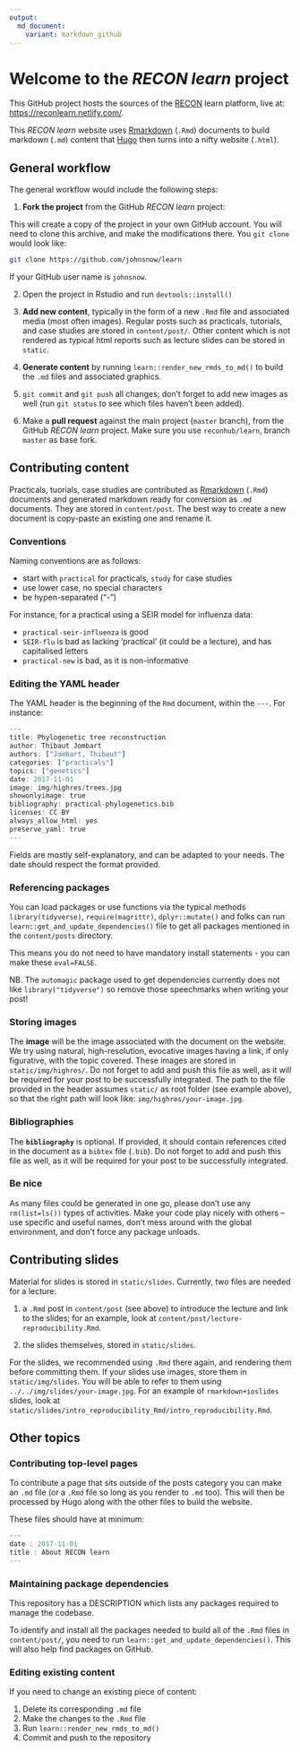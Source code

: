 ```yaml
---
output: 
  md_document:
    variant: markdown_github
---
```

Welcome to the *RECON learn* project
====================================

This GitHub project hosts the sources of the
[RECON](http://www.repidemicsconsortium.org/) learn platform, live at:
[https://reconlearn.netlify.com/](https://reconlearn.netlify.com/).



This *RECON learn* website uses [Rmarkdown](http://rmarkdown.rstudio.com/) (`.Rmd`) documents to build markdown (`.md`) content that [Hugo](https://gohugo.io) then turns into a nifty website (`.html`).

## General workflow

The general workflow would include the following steps:

1. **Fork the project** from the GitHub *RECON learn* project:


This will create a copy of the project in your own GitHub account. You will need
to clone this archive, and make the modifications there. You `git clone` would look like:

```bash
git clone https://github.com/johnsnow/learn
```

If your GitHub user name is `johnsnow`.  

2. Open the project in Rstudio and run `devtools::install()` 

3. **Add new content**, typically in the form of a new `.Rmd` file and associated media (most often images). Regular posts such as practicals, tutorials, and case studies are stored in `content/post/`. Other content which is not rendered as typical html reports such as lecture slides can be stored in
`static`.

4. **Generate content** by running `learn::render_new_rmds_to_md()` to build the `.md` files and associated graphics.

5. `git commit` and `git push` all changes; don't forget to add new images as well (run `git status` to see which files haven't been added).

5. Make a **pull request** against the main project (`master` branch), from the GitHub *RECON learn* project. Make sure you use `reconhub/learn`, branch `master` as base fork.


## Contributing content

Practicals, tuorials, case studies are contributed as
[Rmarkdown](http://rmarkdown.rstudio.com/) (`.Rmd`) documents and generated markdown ready for conversion as `.md` documents. They are stored
in `content/post`. The best way to create a new document is copy-paste an
existing one and rename it. 

### Conventions
Naming conventions are as follows:

- start with `practical` for practicals, `study` for case studies
- use lower case, no special characters
- be hypen-separated ("-")

For instance, for a practical using a SEIR model for influenza data:

- `practical-seir-influenza` is good
- `SEIR-flu` is bad as lacking 'practical' (it could be a lecture), and has
  capitalised letters
- `practical-new` is bad, as it is non-informative

### Editing the YAML header

The YAML header is the beginning of the `Rmd` document, within the `---`. For instance:
```r
---
title: Phylogenetic tree reconstruction
author: Thibaut Jombart
authors: ["Jombart, Thibaut"]
categories: ["practicals"]
topics: ["genetics"]
date: 2017-11-01
image: img/highres/trees.jpg
showonlyimage: true
bibliography: practical-phylogenetics.bib
licenses: CC-BY
always_allow_html: yes
preserve_yaml: true
---
```

Fields are mostly self-explanatory, and can be adapted to your needs. The date
should respect the format provided.

### Referencing packages
You can load packages or use functions via the typical methods `library(tidyverse)`, `require(magrittr)`, `dplyr::mutate()` and folks can run `learn::get_and_update_dependencies()` file to get all packages mentioned in the `content/posts` directory.

This means you do not need to have mandatory install statements - you can make these `eval=FALSE`.

NB. The `automagic` package used to get dependencies currently does not like `library("tidyverse")` so remove those speechmarks when writing your post!

### Storing images
The **image** will be the image associated with the document on the website. We
try using natural, high-resolution, evocative images having a link, if only
figurative, with the topic covered. These images are stored in
`static/img/highres/`. Do not forget to add and push this file as well, as it
will be required for your post to be successfully integrated. The path to the
file provided in the header assumes `static/` as root folder (see example
above), so that the right path will look like: `img/highres/your-image.jpg`.

### Bibliographies
The **`bibliography`** is optional. If provided,
it should contain references cited in the document as a `bibtex` file
(`.bib`). Do not forget to add and push this file as well, as it will be
required for your post to be successfully integrated.

### Be nice
As many files could be generated in one go, please don't use any `rm(list=ls())` types of activities. Make your code play nicely with others -- use specific and useful names, don't mess around with the global environment, and don't force any package unloads.


## Contributing slides

Material for slides is stored in `static/slides`. Currently, two files are needed for a lecture:

1. a `.Rmd` post in `content/post` (see above) to introduce the lecture and link
to the slides; for an example, look at
`content/post/lecture-reproducibility.Rmd`.

2. the slides themselves, stored in `static/slides`.

For the slides, we recommended using `.Rmd` there again, and rendering them before committing them. If your slides use images, store them in
`static/img/slides`. You will be able to refer to them using
`../../img/slides/your-image.jpg`. For an example of `rmarkdown+ioslides`
slides, look at
`static/slides/intro_reproducibility_Rmd/intro_reproducibility.Rmd`.



## Other topics 
### Contributing top-level pages
To contribute a page that sits outside of the posts category you can make an `.md` file (or a `.Rmd` file so long as you render to `.md` too). This will then be processed by Hugo along with the other files to build the website.

These files should have at minimum:

```r
---
date : 2017-11-01
title : About RECON learn
---
```

### Maintaining package dependencies
This repository has a DESCRIPTION which lists any packages required to manage the codebase. 

To identify and install all the packages needed to build all of the `.Rmd` files in `content/post/`, you need to run `learn::get_and_update_dependencies()`. This will also help find packages on GitHub.


### Editing existing content
If you need to change an existing piece of content:

1. Delete its corresponding `.md` file
2. Make the changes to the `.Rmd` file
3. Run `learn::render_new_rmds_to_md()`
4. Commit and push to the repository